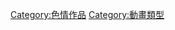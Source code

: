 {{Commonscat|Animations of pornography}}
{{Cat main|色情動畫}}

[[Category:色情作品|Category:色情作品]]
[[Category:動畫類型|Category:動畫類型]]